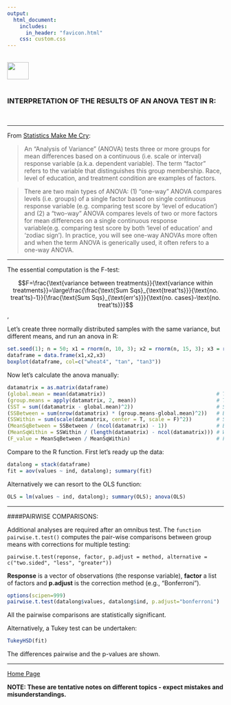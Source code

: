```yaml
---
output: 
  html_document:
    includes:
      in_header: "favicon.html" 
    css: custom.css
---
```


<br>
<a href="http://rinterested.github.io/statistics/index.html">
<img HEIGHT="40" WIDTH="50" src="https://cloud.githubusercontent.com/assets/9312897/10556783/a27a26fa-745c-11e5-9b1a-2d5bd737387a.PNG"></a>
<br><br>


### INTERPRETATION OF THE RESULTS OF AN ANOVA TEST IN R:
<br>

---

From [Statistics Make Me Cry](http://www.statsmakemecry.com/smmctheblog/stats-soup-anova-ancova-manova-mancova):

>An "Analysis of Variance" (ANOVA) tests three or more groups for mean differences based on a continuous (i.e. scale or interval) response variable (a.k.a. dependent variable). The term "factor" refers to the variable that distinguishes this group membership. Race, level of education, and treatment condition are examples of factors.

>There are two main types of ANOVA: (1) "one-way" ANOVA compares levels (i.e. groups) of a single factor based on single continuous response variable (e.g. comparing test score by 'level of education') and (2) a "two-way" ANOVA compares levels of two or more factors for mean differences on a single continuous response variable(e.g. comparing test score by both 'level of education' and 'zodiac sign'). In practice, you will see one-way ANOVAs more often and when the term ANOVA is generically used, it often refers to a one-way ANOVA. 

---

The essential computation is the F-test:

$$F=\frac{\text{variance between treatments}}{\text{variance within treatments}}=\large\frac{\frac{\text{Sum Sqs}_{\text{treat'ts}}}{\text{no. treat'ts}-1}}{\frac{\text{Sum Sqs}_{\text{err's}}}{\text{no. cases}-\text{no. treat'ts}}}$$,

Let's create three normally distributed samples with the same variance, but different means, and run an anova in R:

```r
set.seed(1); n = 50; x1 = rnorm(n, 10, 3); x2 = rnorm(n, 15, 3); x3 = rnorm(n, 20, 3)
dataframe = data.frame(x1,x2,x3)
boxplot(dataframe, col=c("wheat4", "tan", "tan3"))
```

Now let's calculate the anova manually:

```r
datamatrix = as.matrix(dataframe)
(global.mean = mean(datamatrix))                                    # The overall mean
(group.means = apply(datamatrix, 2, mean))                          # The respective means for each group
(SST = sum((datamatrix - global.mean)^2))                           # Sum squares total
(SSBetween = sum(nrow(datamatrix) * (group.means-global.mean)^2))   # Between groups
(SSWithin = sum(scale(datamatrix, center = T, scale = F)^2))        # Sum Squares Residuals
(MeanSqBetween = SSBetween / (ncol(datamatrix) - 1))                # Between/df(groups - 1) [3 - 1]
(MeanSqWithin = SSWithin / (length(datamatrix) - ncol(datamatrix))) # Within/df(subjects - no.groups) [150-3]
(F_value = MeanSqBetween / MeanSqWithin)                            # F value
```

Compare to the R function. First let's ready up the data:

```r
datalong = stack(dataframe)
fit = aov(values ~ ind, datalong); summary(fit)
```

Alternatively we can resort to the OLS function:

```r
OLS = lm(values ~ ind, datalong); summary(OLS); anova(OLS)
```


---

####PAIRWISE COMPARISONS:

Additional analyses are required after an omnibus test. The `function pairwise.t.test()` computes the pair-wise comparisons between group means with corrections for multiple testing: 

`pairwise.t.test(reponse, factor, p.adjust = method, alternative = c("two.sided",
"less", "greater"))`

**Response** is a vector of observations (the response variable), **factor** a list of
factors and **p.adjust** is the correction method (e.g., “Bonferroni”).

```r
options(scipen=999)
pairwise.t.test(datalong$values, datalong$ind, p.adjust="bonferroni")

```

All the pairwise comparisons are statistically significant.

Alternatively, a Tukey test can be undertaken:

```r
TukeyHSD(fit)
```

The differences pairwise and the p-values are shown.

---
<a href="http://rinterested.github.io/statistics/index.html">Home Page</a>

**NOTE: These are tentative notes on different topics - expect mistakes and misunderstandings.**
